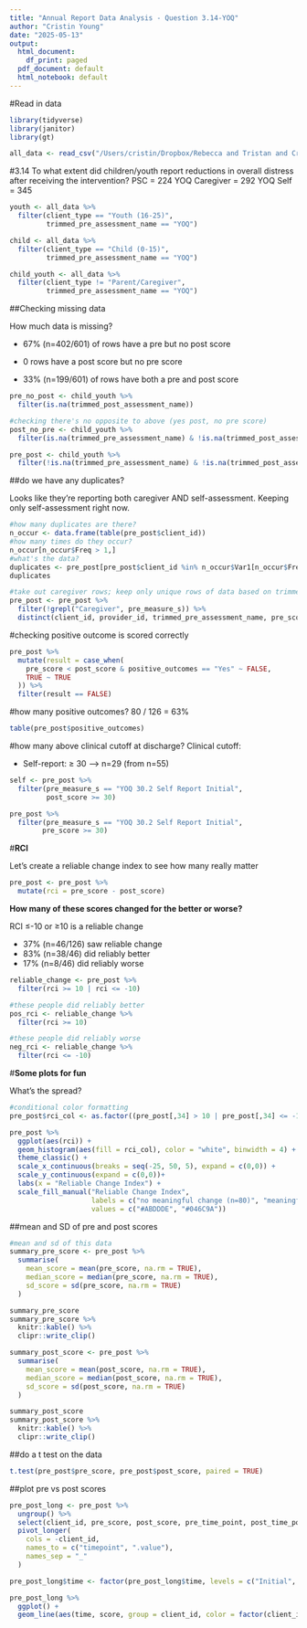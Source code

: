 ```yaml
---
title: "Annual Report Data Analysis - Question 3.14-YOQ"
author: "Cristin Young"
date: "2025-05-13"
output:
  html_document:
    df_print: paged
  pdf_document: default
  html_notebook: default
---
```


#Read in data
```r
library(tidyverse)
library(janitor)
library(gt)

all_data <- read_csv("/Users/cristin/Dropbox/Rebecca and Tristan and Cristin/EInsight Data/demographic_discharge_clean.csv", show_col_types = FALSE)
```

#3.14 To what extent did children/youth report reductions in overall distress after receiving the intervention?
PSC = 224
YOQ Caregiver = 292
YOQ Self = 345
```r
youth <- all_data %>% 
  filter(client_type == "Youth (16-25)",
         trimmed_pre_assessment_name == "YOQ")

child <- all_data %>% 
  filter(client_type == "Child (0-15)",
         trimmed_pre_assessment_name == "YOQ")

child_youth <- all_data %>% 
  filter(client_type != "Parent/Caregiver",
         trimmed_pre_assessment_name == "YOQ")
```

##Checking missing data

How much data is missing? 

- 67% (n=402/601) of rows have a pre but no post score

- 0 rows have a post score but no pre score

- 33% (n=199/601) of rows have both a pre and post score

```r
pre_no_post <- child_youth %>% 
  filter(is.na(trimmed_post_assessment_name))

#checking there's no opposite to above (yes post, no pre score)
post_no_pre <- child_youth %>% 
  filter(is.na(trimmed_pre_assessment_name) & !is.na(trimmed_post_assessment_name))

pre_post <- child_youth %>% 
  filter(!is.na(trimmed_pre_assessment_name) & !is.na(trimmed_post_assessment_name))
```

##do we have any duplicates?

Looks like they're reporting both caregiver AND self-assessment. Keeping only self-assessment right now.
```r
#how many duplicates are there?
n_occur <- data.frame(table(pre_post$client_id))
#how many times do they occur?
n_occur[n_occur$Freq > 1,]
#what's the data? 
duplicates <- pre_post[pre_post$client_id %in% n_occur$Var1[n_occur$Freq > 1],]
duplicates

#take out caregiver rows; keep only unique rows of data based on trimmed name
pre_post <- pre_post %>% 
  filter(!grepl("Caregiver", pre_measure_s)) %>% 
  distinct(client_id, provider_id, trimmed_pre_assessment_name, pre_score, post_score, .keep_all = TRUE)
```


#checking positive outcome is scored correctly
```r
pre_post %>% 
  mutate(result = case_when(
    pre_score < post_score & positive_outcomes == "Yes" ~ FALSE,
    TRUE ~ TRUE
  )) %>% 
  filter(result == FALSE)
```

#how many positive outcomes?
80 / 126 = 63%
```r
table(pre_post$positive_outcomes)
```

#how many above clinical cutoff at discharge?
Clinical cutoff:

  - Self-report: ≥ 30 --> n=29 (from n=55)
```r
self <- pre_post %>% 
  filter(pre_measure_s == "YOQ 30.2 Self Report Initial",
         post_score >= 30)

pre_post %>% 
  filter(pre_measure_s == "YOQ 30.2 Self Report Initial",
        pre_score >= 30)
```

#**RCI**

Let's create a reliable change index to see how many really matter
```r
pre_post <- pre_post %>% 
  mutate(rci = pre_score - post_score)
```


**How many of these scores changed for the better or worse?**

RCI ≤-10 or ≥10 is a reliable change

- 37% (n=46/126) saw reliable change
- 83% (n=38/46) did reliably better
- 17% (n=8/46) did reliably worse
```r
reliable_change <- pre_post %>% 
  filter(rci >= 10 | rci <= -10)

#these people did reliably better
pos_rci <- reliable_change %>% 
  filter(rci >= 10)

#these people did reliably worse
neg_rci <- reliable_change %>% 
  filter(rci <= -10)
```

#**Some plots for fun**

What's the spread?
```r
#conditional color formatting
pre_post$rci_col <- as.factor((pre_post[,34] > 10 | pre_post[,34] <= -10)*1)

pre_post %>% 
  ggplot(aes(rci)) + 
  geom_histogram(aes(fill = rci_col), color = "white", binwidth = 4) +
  theme_classic() +
  scale_x_continuous(breaks = seq(-25, 50, 5), expand = c(0,0)) +
  scale_y_continuous(expand = c(0,0))+
  labs(x = "Reliable Change Index") +
  scale_fill_manual("Reliable Change Index",
                    labels = c("no meaningful change (n=80)", "meaningful change (n=46)"), 
                    values = c("#ABDDDE", "#046C9A"))
```

##mean and SD of pre and post scores
```r
#mean and sd of this data
summary_pre_score <- pre_post %>%
  summarise(
    mean_score = mean(pre_score, na.rm = TRUE),
    median_score = median(pre_score, na.rm = TRUE),
    sd_score = sd(pre_score, na.rm = TRUE)
  )

summary_pre_score
summary_pre_score %>% 
  knitr::kable() %>% 
  clipr::write_clip()

summary_post_score <- pre_post %>%
  summarise(
    mean_score = mean(post_score, na.rm = TRUE),
    median_score = median(post_score, na.rm = TRUE),
    sd_score = sd(post_score, na.rm = TRUE)
  )

summary_post_score
summary_post_score %>% 
  knitr::kable() %>% 
  clipr::write_clip()
```

##do a t test on the data
```r
t.test(pre_post$pre_score, pre_post$post_score, paired = TRUE)
```
##plot pre vs post scores
```r
pre_post_long <- pre_post %>%
  ungroup() %>% 
  select(client_id, pre_score, post_score, pre_time_point, post_time_point) %>% 
  pivot_longer(
    cols = -client_id,
    names_to = c("timepoint", ".value"),
    names_sep = "_"
  )

pre_post_long$time <- factor(pre_post_long$time, levels = c("Initial", "Follow up 1", "Follow up 2"))

pre_post_long %>% 
  ggplot() + 
  geom_line(aes(time, score, group = client_id, color = factor(client_id)), show.legend = FALSE) 
```

